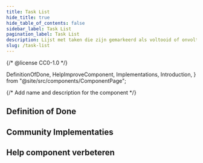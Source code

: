 ```yaml
---
title: Task List
hide_title: true
hide_table_of_contents: false
sidebar_label: Task List
pagination_label: Task List
description: Lijst met taken die zijn gemarkeerd als voltooid of onvoltooid.
slug: /task-list
---
```


{/* @license CC0-1.0 */}

  DefinitionOfDone,
  HelpImproveComponent,
  Implementations,
  Introduction,
} from "@site/src/components/ComponentPage";

{/* Add name and description for the component */}


<Introduction component={component} headingLevel={1} description={description} />

## Definition of Done

<DefinitionOfDone component={component} headingLevel={3} />

## Community Implementaties

<Implementations component={component} headingLevel={3} />

## Help component verbeteren

<HelpImproveComponent component={component} headingLevel={3} />
